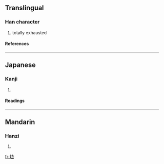 ==Translingual==
===Han character===
{{Han char|rn=65|rad=支|as=02|sn=6|four=|canj=十水大尸 (JEKS)}}
# totally exhausted
====References====
{{Han ref|kx=0467.050|dkj=02308|hdz=10367.030|uh=6530|ud=25904}}
----
==Japanese==
===Kanji===
{{ja-kanji|grade=|rs=支02}}
# {{defn|Japanese}} 
====Readings====
{{ja-readings|on=[[き]] (ki)|kun=[[つかれきる]] (tsukarekiru)}}
----
==Mandarin==
===Hanzi===
{{cmn-hanzi|pin=[[guì]] (gui4)|wg=kuei<sup>4</sup>}}
# {{defn|Mandarin}}

[[fr:攰]]